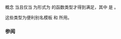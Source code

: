 {{cpp/experimental/ranges/title|TaggedType}}
{{cpp/experimental/ranges/utility/navbar}}
{{ddcl|header=experimental/ranges/utility|since=ranges|1=
template&lt; class T &gt;
concept bool TaggedType = /* 由实现定义 */;
}}

概念 {{tt|TaggedType&lt;T&gt;}} 当且仅当 {{tt|T}} 为形式为 {{tt|R(A)}} 的函数类型才得到满足，其中 {{tt|R}} 是 {{rconcept|TagSpecifier}}。

这些类型为便利别名模板 {{tt|tagged_tuple}} 和 {{tt|tagged_pair}} 所用。

=== 参阅 ===
{{dsc begin}}
{{dsc inc | cpp/experimental/ranges/utility/dsc tagged_tuple}}
{{dsc inc | cpp/experimental/ranges/utility/dsc tagged_pair}}
{{dsc inc | cpp/experimental/ranges/algorithm/dsc tags}}
{{dsc end}}

{{langlinks|en}}